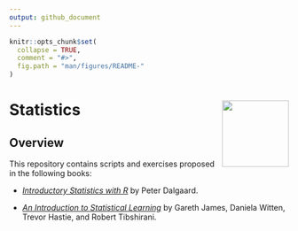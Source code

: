 ```yaml
---
output: github_document
---
```


```r
knitr::opts_chunk$set(
  collapse = TRUE,
  comment = "#>",
  fig.path = "man/figures/README-"
)
```
# Statistics <img src="figures/logo.png" align="right" width="120" />

<!-- badges: start -->
<!-- badges: end -->

## Overview

This repository contains scripts and exercises proposed in the following books:

- [*Introductory Statistics with R*](http://www.springer.com/gp/book/9780387790534) by Peter Dalgaard.

- [*An Introduction to Statistical Learning*](http://www-bcf.usc.edu/~gareth/ISL/) by Gareth James, Daniela Witten, Trevor Hastie, and Robert Tibshirani.
